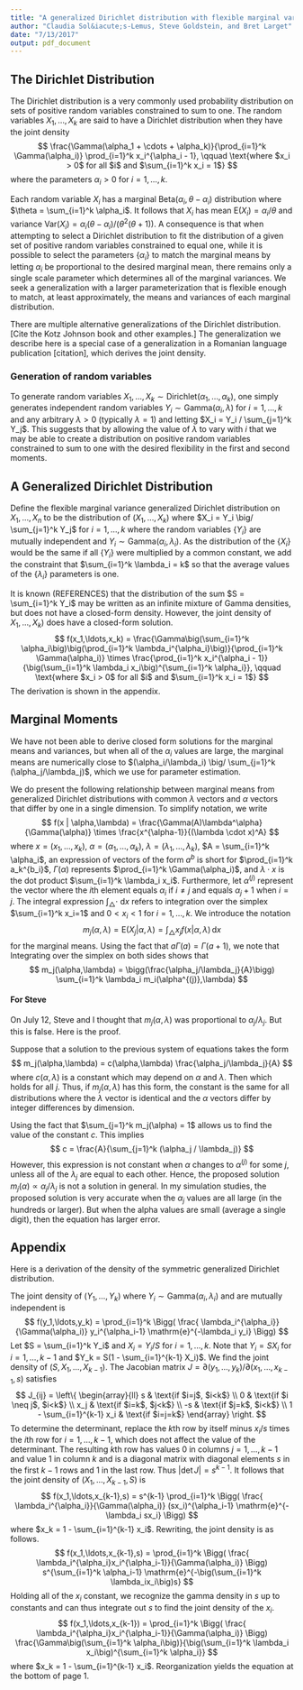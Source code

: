 ```yaml
---
title: "A generalized Dirichlet distribution with flexible marginal variances"
author: "Claudia Sol&iacute;s-Lemus, Steve Goldstein, and Bret Larget"
date: "7/13/2017"
output: pdf_document
---
```


## The Dirichlet Distribution

The Dirichlet distribution is a very commonly used probability distribution
on sets of positive random variables constrained to sum to one.
The random variables $X_1,\ldots,X_k$ are said to have a Dirichlet distribution
when they have the joint density
$$
\frac{\Gamma(\alpha_1 + \cdots + \alpha_k)}{\prod_{i=1}^k \Gamma(\alpha_i)} \prod_{i=1}^k x_i^{\alpha_i - 1}, \qquad \text{where $x_i > 0$ for all $i$ and $\sum_{i=1}^k x_i = 1$}
$$
where the parameters $\alpha_i > 0$ for $i=1,\ldots,k$.

Each random variable $X_i$ has a marginal $\text{Beta}(\alpha_i,\theta-\alpha_i)$ distribution
where $\theta = \sum_{i=1}^k \alpha_i$.
It follows that $X_i$ has mean $\mathsf{E}(X_i) = \alpha_i/\theta$
and variance $\mathsf{Var}(X_i) = \alpha_i(\theta-\alpha_i) / ( \theta^2(\theta+1) )$.
A consequence is that when attempting to select a Dirichlet distribution to fit the distribution
of a given set of positive random variables constrained to equal one,
while it is possible to select the parameters $\{\alpha_i\}$ to match the marginal means
by letting $\alpha_i$ be proportional to the desired marginal mean,
there remains only a single scale parameter which determines all of the marginal variances.
We seek a generalization with a larger parameterization that is flexible enough to match,
at least approximately,
the means and variances of each marginal distribution.

There are multiple alternative generalizations of the Dirichlet distribution.
[Cite the Kotz Johnson book and other examples.]
The generalization we describe here is a special case of a generalization in a Romanian language publication [citation],
which derives the joint density.

### Generation of random variables

To generate random variables $X_1,\ldots,X_k \sim \text{Dirichlet}(\alpha_1,\ldots,\alpha_k)$,
one simply generates independent random variables $Y_i \sim \text{Gamma}(\alpha_i,\lambda)$
for $i=1,\ldots,k$ and any arbitrary $\lambda>0$ (typically $\lambda=1$)
and letting $X_i = Y_i / \sum_{j=1}^k Y_j$.
This suggests that by allowing the value of $\lambda$ to vary with $i$
that we may be able to create a distribution on positive random variables
constrained to sum to one
with the desired flexibility in the first and second moments.

## A Generalized Dirichlet Distribution

Define the flexible marginal variance generalized Dirichlet distribution on $X_1,\ldots,X_n$
to be the distribution of $(X_1,\ldots,X_k)$
where $X_i = Y_i \big/ \sum_{j=1}^k Y_j$ for $i=1,\ldots,k$
where the random variables $\{Y_i\}$ are mutually independent
and $Y_i \sim \text{Gamma}(\alpha_i,\lambda_i)$.
As the distribution of the $\{X_i\}$ would be the same if all $\{Y_i\}$ were multiplied by a common constant,
we add the constraint that $\sum_{i=1}^k \lambda_i = k$
so that the average values of the $\{\lambda_i\}$ parameters is one.

It is known (REFERENCES) that the distribution of the sum $S = \sum_{i=1}^k Y_i$
may be written as an infinite mixture of Gamma densities,
but does not have a closed-form density.
However,
the joint density of $X_1,\ldots,X_k)$ does have a closed-form solution.
$$
f(x_1,\ldots,x_k) = \frac{\Gamma\big(\sum_{i=1}^k \alpha_i\big)\big(\prod_{i=1}^k \lambda_i^{\alpha_i}\big)}{\prod_{i=1}^k \Gamma(\alpha_i)} \times \frac{\prod_{i=1}^k x_i^{\alpha_i - 1}}{\big(\sum_{i=1}^k \lambda_i x_i\big)^{\sum_{i=1}^k \alpha_i}}, \qquad \text{where $x_i > 0$ for all $i$ and $\sum_{i=1}^k x_i = 1$}
$$
The derivation is shown in the appendix.

## Marginal Moments

We have not been able to derive closed form solutions for the marginal means and variances,
but when all of the $\alpha_i$ values are large,
the marginal means are numerically close to $(\alpha_i/\lambda_i) \big/ \sum_{j=1}^k (\alpha_j/\lambda_j)$,
which we use for parameter estimation.

We do present the following relationship between marginal means from generalized Dirichlet distributions with common $\lambda$ vectors and $\alpha$ vectors that differ by one in a single dimension.
To simplify notation,
we write
$$
f(x | \alpha,\lambda) = 
\frac{\Gamma(A)\lambda^\alpha}{\Gamma(\alpha)} \times \frac{x^{\alpha-1}}{(\lambda \cdot x)^A}
$$
where $x=(x_1,\ldots,x_k)$,
$\alpha=(\alpha_1,\ldots,\alpha_k)$,
$\lambda=(\lambda_1,\ldots,\lambda_k)$,
$A = \sum_{i=1}^k \alpha_i$,
an expression of vectors of the form $a^b$
is short for $\prod_{i=1}^k a_k^{b_i}$,
$\Gamma(\alpha)$ represents $\prod_{i=1}^k \Gamma(\alpha_i)$,
and $\lambda \cdot x$ is the dot product $\sum_{i=1}^k \lambda_i x_i$.
Furthermore,
let $\alpha^{(j)}$ represent the vector
where the $i$th element equals $\alpha_i$ if $i \neq j$ and equals $\alpha_j + 1$
when $i=j$.
The integral expression $\int_{\triangle} \cdot\ \mathrm{d}x$
refers to integration over the simplex $\sum_{i=1}^k x_i=1$ and $0 < x_i < 1$ for $i=1,\ldots,k$.
We introduce the notation
$$
m_j(\alpha,\lambda) = \mathsf{E}(X_j | \alpha,\lambda) = \int_{\triangle} x_j f(x|\alpha,\lambda) \, \mathrm{d}x
$$
for the marginal means.
Using the fact that $a\Gamma(a) = \Gamma(a+1)$,
we note that
\begin{eqnarray*}
x_j f(x | \alpha,\lambda) & = &
\frac{(\Gamma(A+1)/A)(\lambda^{\alpha^{(j)}}/\lambda_j)}{\Gamma(\alpha^{(j)})/\alpha_j} \times \frac{x^{\alpha^{(j)}-1}(\lambda \cdot x)}{(\lambda \cdot x)^{A+1}} \\
& = & \bigg(\frac{\alpha_j/\lambda_j}{A}\bigg) (\lambda \cdot x) f(x | \alpha^{(j)},\lambda)
\end{eqnarray*}
Integrating over the simplex on both sides shows that
$$
m_j(\alpha,\lambda) = \bigg(\frac{\alpha_j/\lambda_j}{A}\bigg) \sum_{i=1}^k \lambda_i m_i(\alpha^{(j)},\lambda)
$$

#### For Steve

On July 12, Steve and I thought that $m_j(\alpha,\lambda)$ was proportional to $\alpha_j/\lambda_j$. But this is false. Here is the proof.

Suppose that a solution to the previous system of equations takes the form
$$
m_j(\alpha,\lambda) = c(\alpha,\lambda) \frac{\alpha_j/\lambda_j}{A}
$$
where $c(\alpha,\lambda)$ is a constant which may depend on $\alpha$ and $\lambda$.
Then
\begin{eqnarray*}
 c(\alpha,\lambda) \frac{\alpha_j/\lambda_j}{A} & = & \bigg(\frac{\alpha_j/\lambda_j}{A}\bigg) \bigg(\sum_{i \neq j} \lambda_i  c(\alpha^{(j)},\lambda) \frac{\alpha_i/\lambda_i}{A+1} + \lambda_j c(\alpha^{(j)},\lambda) \frac{(\alpha_j+1)/\lambda_j}{A+1}\bigg) \\
& = & c(\alpha^{(j)},\lambda) \frac{\alpha_j/\lambda_j}{A} \frac{\sum_{i=1}^k \alpha_i + 1}{A+1} \\
& = &  c(\alpha^{(j)},\lambda) \frac{\alpha_j/\lambda_j}{A}
\end{eqnarray*}
which holds for all $j$.
Thus,
if $m_j(\alpha,\lambda)$ has this form,
the constant is the same for all distributions where the $\lambda$ vector is identical and the $\alpha$ vectors differ by integer differences by dimension.

Using the fact that $\sum_{j=1}^k m_j(\alpha) = 1$ allows us to find the value of the constant $c$.
\begin{eqnarray*}
1 & = & \sum_{j=1}^k m_j(\alpha) \\
& = & \sum_{j=1}^k \frac{c \alpha_j / \lambda_j}{A}
\end{eqnarray*}
This implies
$$
c = \frac{A}{\sum_{j=1}^k (\alpha_j / \lambda_j)}
$$
However,
this expression is not constant when $\alpha$ changes to $\alpha^{(j)}$ for some $j$,
unless all of the $\lambda_j$ are equal to each other.
Hence,
the proposed solution $m_j(\alpha) \propto \alpha_j / \lambda_j$ is not a solution in general.
In my simulation studies,
the proposed solution is very accurate when the $\alpha_j$ values are all large (in the hundreds or larger).
But when the alpha values are small (average a single digit),
then the equation has larger error.

## Appendix

Here is a derivation of the density of the symmetric generalized Dirichlet distribution.

The joint density of $(Y_1,\ldots,Y_k)$ where $Y_i \sim \text{Gamma}(\alpha_i,\lambda_i)$ and are mutually independent is
$$
f(y_1,\ldots,y_k) = \prod_{i=1}^k \Bigg( \frac{ \lambda_i^{\alpha_i}}{\Gamma(\alpha_i)} y_i^{\alpha_i-1} \mathrm{e}^{-\lambda_i y_i} \Bigg)
$$
Let $S = \sum_{i=1}^k Y_i$ and $X_i = Y_i / S$ for $i=1,\ldots,k$.
Note that $Y_i = SX_i$ for $i=1,\ldots,k-1$ and $Y_k = S(1 - \sum_{i=1}^{k-1} X_i)$.
We find the joint density of $(S,X_1,\ldots,X_{k-1})$.
The Jacobian matrix $J = \partial(y_1,\ldots,y_k)/\partial(x_1,\ldots,x_{k-1},s)$
satisfies
$$
J_{ij} = \left\{
\begin{array}{ll}
s & \text{if $i=j$, $i<k$} \\
0 & \text{if $i \neq j$, $i<k$} \\
x_j & \text{if $i=k$, $j<k$} \\
-s & \text{if $j=k$, $i<k$} \\
1 - \sum_{i=1}^{k-1} x_i & \text{if $i=j=k$}
\end{array}
\right.
$$
To determine the determinant,
replace the $k$th row by itself minus $x_i/s$ times the $i$th row
for $i=1,\ldots,k-1$,
which does not affect the value of the determinant.
The resulting $k$th row has values 0 in columns $j=1,\ldots,k-1$ and value 1
in column $k$ and is a diagonal matrix with diagonal elements $s$ in the first $k-1$ rows and 1 in the last row.
Thus $|\det J| = s^{k-1}$.
It follows that the joint density of $(X_1,\ldots,X_{k-1},S)$ is
$$
f(x_1,\ldots,x_{k-1},s) = s^{k-1} \prod_{i=1}^k \Bigg( \frac{ \lambda_i^{\alpha_i}}{\Gamma(\alpha_i)} (sx_i)^{\alpha_i-1} \mathrm{e}^{-\lambda_i sx_i} \Bigg)
$$
where $x_k = 1 - \sum_{i=1}^{k-1} x_i$.
Rewriting, the joint density is as follows.
$$
f(x_1,\ldots,x_{k-1},s) =  \prod_{i=1}^k \Bigg( \frac{ \lambda_i^{\alpha_i}x_i^{\alpha_i-1}}{\Gamma(\alpha_i)} \Bigg)
s^{\sum_{i=1}^k \alpha_i-1} \mathrm{e}^{-\big(\sum_{i=1}^k \lambda_ix_i\big)s}
$$
Holding all of the $x_i$ constant,
we recognize the gamma density in $s$
up to constants and can thus integrate out $s$ to find the joint density of the $x_i$.
$$
f(x_1,\ldots,x_{k-1}) = \prod_{i=1}^k \Bigg( \frac{ \lambda_i^{\alpha_i}x_i^{\alpha_i-1}}{\Gamma(\alpha_i)} \Bigg) \frac{\Gamma\big(\sum_{i=1}^k \alpha_i\big)}{\big(\sum_{i=1}^k \lambda_i x_i\big)^{\sum_{i=1}^k \alpha_i}}
$$
where $x_k = 1 - \sum_{i=1}^{k-1} x_i$.
Reorganization yields the equation at the bottom of page 1.

